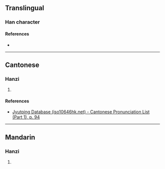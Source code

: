 {{character info/new}}
==Translingual==

===Han character===
{{Han char|rn=38|rad=女|as=09|sn=12|four=|canj=VYBB|ids=⿰女帝}}

====References====
* {{Han ref|kx=0266.140|dkj=06475|dj=0533.190|hdz=21068.130|uh=5A82|ud=23170}}

----

==Cantonese==

===Hanzi===
{{yue-hanzi|jyut=[[dai3]]|y=dai3}}

# {{rfdef|yue|sort=女09}}

====References====
* [http://www.iso10646hk.net/jp/document/download.jsp Jyutping Database (iso10646hk.net) - Cantonese Pronunciation List (Part 1), p. 94]

----

==Mandarin==

===Hanzi===
{{cmn-hanzi|pin=[[dì]] ([[di4]]), [[tí]] ([[ti2]])|wg=ti<sup>4</sup>, t'i<sup>2</sup>}}

# {{rfdef|cmn|sort=女09}}
